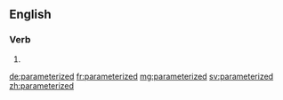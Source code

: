 ==English==

===Verb===
{{head|en}}

# {{en-past of|parameterize}}

[[de:parameterized]]
[[fr:parameterized]]
[[mg:parameterized]]
[[sv:parameterized]]
[[zh:parameterized]]